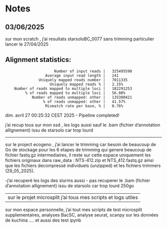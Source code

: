 # Notes

## 03/06/2025


sur mon scratch , j'ai resultats starsoloBC_0077 sans trimming particulier lancer le 27/04/2025

Alignment statistics:
-----------------------
                          Number of input reads |	325495590
                      Average input read length |	241
                   Uniquely mapped reads number |	7011335
                        Uniquely mapped reads % |	2.15%
        Number of reads mapped to multiple loci |	182291253
             % of reads mapped to multiple loci |	56.00%
                Number of reads unmapped: other |	135300421
                     % of reads unmapped: other |	41.57%
                      Mismatch rate per base, % |	0.76%
dim. avril 27 00:25:32 CEST 2025 - Pipeline completed!

j'ai recup tous sur mon ssd , les logs aussi sauf le .bam (fichier d'annotation allignement) issu de starsolo car trop lourd 

-------

sur le project ecogeno , j'ai lancer le trimming car besoin de beaucoup de Go de stockage pour les 6 etapes de trimming qui genere beaucoup de fichier fastq.gz intermediaires, il reste sur cette espace uniquement les fichiers originaux dans raw_data : NTS-412.zip et NTS_412.fastq.gz ainsi que les fichiers decompressé individuels (unzipped) et les fichiers trimmers (29_05_2025). 

-j'ai recuperé les logs des slurms aussi 
- pas recuperer le .bam (fichier d'annotation allignement) issu de starsolo car trop lourd 250go 


-------
sur le projet microsplit j'ai tous mes scripts et logs utiles 
------

sur mon espace personnelle, j'ai tout mes scripts de test microsplit supplementaires, analyses BacSC, analyse seurat, scanpy sur les données de kuchina .... et aussi des test ipynb 








